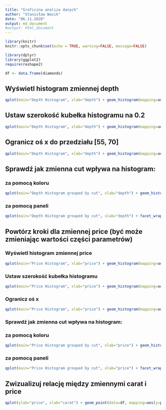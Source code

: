 ```yaml
---
title: "Graficzna analiza danych"
author: "Stanisław Wasik"
date: "06.11.2020"
output: md_document 
#output: html_document
---
```


```r
library(knitr)
knitr::opts_chunk$set(echo = TRUE, warning=FALSE, message=FALSE)
```

```r
library(dplyr)
library(ggplot2)
require(reshape2)

df <- data.frame(diamonds)
```

## Wyświetl histogram zmiennej depth
```r
qplot(main="Depth Histogram", xlab="depth") + geom_histogram(mapping=aes(depth), data=df, fill=I("white"), col=I("red"))
```

## Ustaw szerokość kubełka histogramu na 0.2
```r
qplot(main="Depth Histogram", xlab="depth") + geom_histogram(mapping=aes(depth), data=df, fill=I("white"), col=I("red"), binwidth=0.2)
```

## Ogranicz oś x do przedziału [55, 70]
```r
qplot(main="Depth Histogram", xlab="depth") + geom_histogram(mapping=aes(depth), data=df, fill=I("white"), col=I("red"), binwidth=0.2) + xlim(55,70)
```

## Sprawdź jak zmienna cut wpływa na histogram:

### za pomocą koloru
```r
qplot(main="Depth Histogram grouped by cut", xlab="depth") + geom_histogram(mapping=aes(depth, color=cut), data=df, binwidth=0.2) + xlim(55,70)
```

### za pomocą paneli
```r
qplot(main="Depth Histogram grouped by cut", xlab="depth") + facet_wrap(~cut) + geom_histogram(mapping=aes(depth), data=df, fill=I("white"), col=I("red"), binwidth=0.2) + xlim(55,70)
```

## Powtórz kroki dla zmiennej price (być może zmieniając wartości części parametrów)

### Wyświetl histogram zmiennej price
```r
qplot(main="Price Histogram", xlab="price") + geom_histogram(mapping=aes(price), data=df, fill=I("white"), col=I("red"))
```

### Ustaw szerokość kubełka histogramu
```r
qplot(main="Price Histogram", xlab="price") + geom_histogram(mapping=aes(price), data=df, fill=I("white"), col=I("red"), binwidth=250)
```

### Ogranicz oś x 
```r
qplot(main="Price Histogram", xlab="price") + geom_histogram(mapping=aes(price), data=df, fill=I("white"), col=I("red"), binwidth=250) + xlim(350,15000)
```

### Sprawdź jak zmienna cut wpływa na histogram:

### za pomocą koloru
```r
qplot(main="Price Histogram grouped by cut", xlab="price") + geom_histogram(mapping=aes(price, color=cut), data=df, binwidth=250) + xlim(350,15000)
```

### za pomocą paneli
```r
qplot(main="Price Histogram grouped by cut", xlab="price") + facet_wrap(~cut) + geom_histogram(mapping=aes(price), data=df, fill=I("white"), col=I("red"), binwidth=250) + xlim(350,15000)
```

## Zwizualizuj relację między zmiennymi carat i price
```r
qplot(ylab="price", xlab="carat") + geom_point(data=df, mapping=aes(y=price, x=carat, color=cut), size=.3) + geom_smooth(data=df, method = "gam", mapping=aes(x=carat, y=price))
```